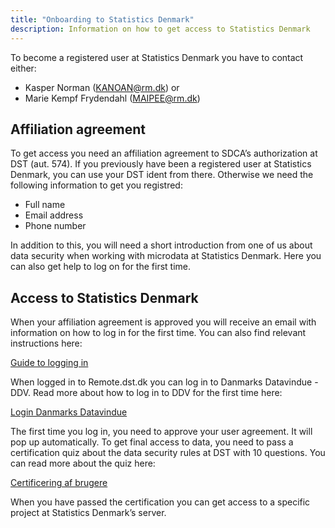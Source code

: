 ```yaml
---
title: "Onboarding to Statistics Denmark"
description: Information on how to get access to Statistics Denmark
---
```


To become a registered user at Statistics Denmark you have to contact either:

-   Kasper Norman ([KANOAN\@rm.dk](mailto:KANOAN@rm.dk){.email}) or
-   Marie Kempf Frydendahl ([MAIPEE\@rm.dk](mailto:MAIPEE@rm.dk){.email})

## Affiliation agreement

To get access you need an affiliation agreement to SDCA's authorization at DST (aut. 574). If you previously have been a registered user at Statistics Denmark, you can use your DST ident from there. Otherwise we need the following information to get you registred:

-   Full name
-   Email address
-   Phone number

In addition to this, you will need a short introduction from one of us about data security when working with microdata at Statistics Denmark. Here you can also get help to log on for the first time.

## Access to Statistics Denmark

When your affiliation agreement is approved you will receive an email with information on how to log in for the first time. You can also find relevant instructions here:

[Guide to logging in](https://www.dst.dk/da/TilSalg/data-til-forskning/analyseplatform/forskermaskinen)

When logged in to Remote.dst.dk you can log in to Danmarks Datavindue - DDV. Read more about how to log in to DDV for the first time here:

[Login Danmarks Datavindue](https://www.dst.dk/da/TilSalg/data-til-forskning/brugeradgang/login-i-danmarks-datavindue)

The first time you log in, you need to approve your user agreement. It will pop up automatically. To get final access to data, you need to pass a certification quiz about the data security rules at DST with 10 questions. You can read more about the quiz here:

[Certificering af brugere](https://www.dst.dk/da/TilSalg/Forskningsservice/danmarks-datavindue/om-danmarks-datavindue/certificering-af-brugere)

When you have passed the certification you can get access to a specific project at Statistics Denmark's server.
